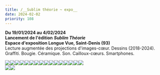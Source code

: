 ```yaml
---
title: /__Sublim théorie ~ expo__
date: 2024-02-02
priority: 108
---
```

**Du 19/01/2024 au 4/02/2024**\
**Lancement de l'édition** ***Sublim Théorie*** \
**Espace d'exposition Longue Vue, Saint-Denis (93)**\
Lecture augmentée des projections d'images-cœur. Dessins (2018-2024). Graffiti. Bougie. Céramique. Son. Cailloux-cœurs. Smartphones. 

![](src/assets/images/projects/sublim-theorie-expo/___1_DSC09155_R2_WEB.jpg)![](src/assets/images/projects/sublim-theorie-expo/___2_DSC09133_R2_WEB.jpg)![](src/assets/images/projects/sublim-theorie-expo/___3_DSC09139_R1_WEB.jpg)![](src/assets/images/projects/sublim-theorie-expo/___4_DSC09101_R1_WEB.jpg)![](src/assets/images/projects/sublim-theorie-expo/___5_DSC09098_R3_WEB.jpg)![](src/assets/images/projects/sublim-theorie-expo/___6_DSC09126_R3_WEB.jpg)![](src/assets/images/projects/sublim-theorie-expo/___7_DSC09018_R1_WEB.jpg)![](src/assets/images/projects/sublim-theorie-expo/___8_1_Capturedecran_2024-03-21_WEB.jpg)![](src/assets/images/projects/sublim-theorie-expo/___8_2_pierres_DSC09395_R1_WEB.jpg)![](src/assets/images/projects/sublim-theorie-expo/___9_DSC09182_R1_WEB.jpg)![](src/assets/images/projects/sublim-theorie-expo/___10_DSC9454_R4_WEB.jpg)![](src/assets/images/projects/sublim-theorie-expo/___11_DSC09268_R1_WEB.jpg)![](src/assets/images/projects/sublim-theorie-expo/___12_DSC09190_R1_WEB.jpg)![](src/assets/images/projects/sublim-theorie-expo/___13_DSC09229_R2_WEB.jpg)![](src/assets/images/projects/sublim-theorie-expo/___15_DSC9432_R3_WEB.jpg)![](src/assets/images/projects/sublim-theorie-expo/___16_DSC09248_R2_WEB.jpg)\
![](src/assets/images/projects/sublim-theorie-expo/17_DSC9446_R2_WEB.jpg)![](src/assets/images/projects/sublim-theorie-expo/___14_DSC09226_R1_WEB.jpg)
